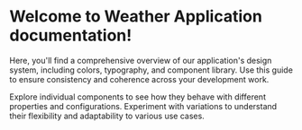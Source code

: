 

<Meta title="Welcome" />

# Welcome to Weather Application documentation!

Here, you'll find a comprehensive overview of our application's design system, including colors, typography, and component library. Use this guide to ensure consistency and coherence across your development work.

Explore individual components to see how they behave with different properties and configurations. Experiment with variations to understand their flexibility and adaptability to various use cases.

<Canvas>
  <Story of={CardCurrentStories.Default} />
</Canvas>

<Canvas>
  <Story of={CardDayStories.Default} />
</Canvas>

<Canvas>
  <Story of={CardHourStories.Default} />
</Canvas>
